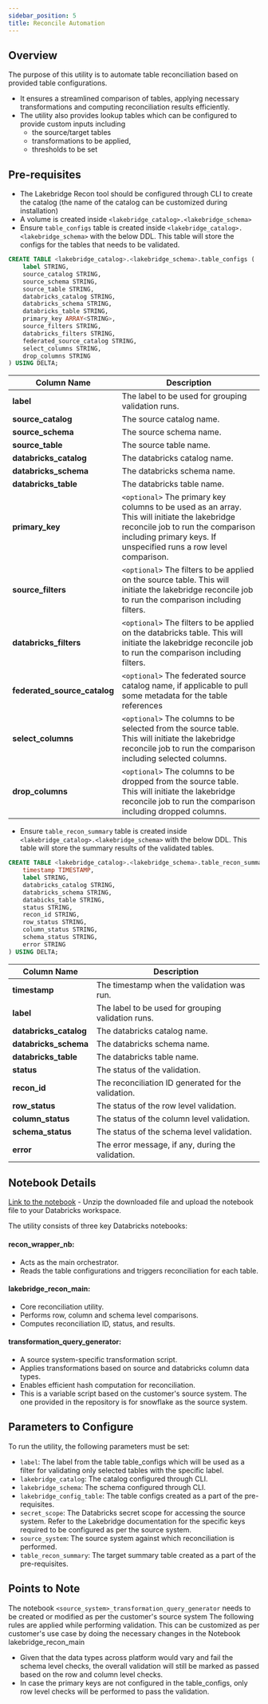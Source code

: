 ```yaml
---
sidebar_position: 5
title: Reconcile Automation
---
```



## Overview

The purpose of this utility is to automate table reconciliation based on provided table configurations.
- It ensures a streamlined comparison of tables, applying necessary transformations and computing reconciliation results efficiently.
- The utility also provides lookup tables which can be configured to provide custom inputs including
    - the source/target tables
    - transformations to be applied,
    - thresholds to be set

## Pre-requisites

- The Lakebridge Recon tool should be configured through CLI to create the catalog (the name of the catalog can be customized during installation)
- A volume is created inside `<lakebridge_catalog>.<lakebridge_schema>`
- Ensure `table_configs` table is created inside `<lakebridge_catalog>.<lakebridge_schema>` with the below DDL. This table will store the configs for the tables that needs to be validated.
```sql
CREATE TABLE <lakebridge_catalog>.<lakebridge_schema>.table_configs (
    label STRING,
    source_catalog STRING,
    source_schema STRING,
    source_table STRING,
    databricks_catalog STRING,
    databricks_schema STRING,
    databricks_table STRING,
    primary_key ARRAY<STRING>,
    source_filters STRING,
    databricks_filters STRING,
    federated_source_catalog STRING,
    select_columns STRING,
    drop_columns STRING
) USING DELTA;
```

| Column Name           | Description                                                                        |
|-----------------------|------------------------------------------------------------------------------------|
| **label**             | The label to be used for grouping validation runs.|
| **source_catalog**    | The source catalog name.|
| **source_schema**     | The source schema name. |
| **source_table**      | The source table name.  |
| **databricks_catalog**| The databricks catalog name.|
| **databricks_schema** | The databricks schema name. |
| **databricks_table**  | The databricks table name. |
| **primary_key**                | `<optional>` The primary key columns to be used as an array. This will initiate the lakebridge reconcile job to run the comparison including primary keys. If unspecified runs a row level comparison.|
| **source_filters**    | `<optional>` The filters to be applied on the source table. This will initiate the lakebridge reconcile job to run the comparison including filters. |
| **databricks_filters**| `<optional>` The filters to be applied on the databricks table. This will initiate the lakebridge reconcile job to run the comparison including filters. |
| **federated_source_catalog** | `<optional>` The federated source catalog name, if applicable to pull some metadata for the table references |
| **select_columns**    | `<optional>` The columns to be selected from the source table. This will initiate the lakebridge reconcile job to run the comparison including selected columns. |
| **drop_columns**      | `<optional>` The columns to be dropped from the source table. This will initiate the lakebridge reconcile job to run the comparison including dropped columns. |

- Ensure `table_recon_summary` table is created inside `<lakebridge_catalog>.<lakebridge_schema>` with the below DDL. This table will store the summary results of the validated tables.
```sql
CREATE TABLE <lakebridge_catalog>.<lakebridge_schema>.table_recon_summary (
    timestamp TIMESTAMP,
    label STRING,
    databricks_catalog STRING,
    databricks_schema STRING,
    databicks_table STRING,
    status STRING,
    recon_id STRING,
    row_status STRING,
    column_status STRING,
    schema_status STRING,
    error STRING
) USING DELTA;
```
| Column Name           | Description                                                                        |
|-----------------------|------------------------------------------------------------------------------------|
| **timestamp**         | The timestamp when the validation was run.                                        |
| **label**             | The label to be used for grouping validation runs.|
| **databricks_catalog**| The databricks catalog name.|
| **databricks_schema** | The databricks schema name. |
| **databricks_table**  | The databricks table name. |
| **status**            | The status of the validation.                                                      |
| **recon_id**          | The reconciliation ID generated for the validation.                                |
| **row_status**        | The status of the row level validation.                                            |
| **column_status**     | The status of the column level validation.                                         |
| **schema_status**     | The status of the schema level validation.                                         |
| **error**             | The error message, if any, during the validation.                                  |

## Notebook Details


<LakebridgeTabs />

[Link to the notebook](/lakebridge_reconciliation.dbc) - Unzip the downloaded file and upload the notebook file to your Databricks workspace.

The utility consists of three key Databricks notebooks:

#### recon_wrapper_nb:
- Acts as the main orchestrator.
- Reads the table configurations and triggers reconciliation for each table.
#### lakebridge_recon_main:
- Core reconciliation utility.
- Performs row, column and schema level comparisons.
- Computes reconciliation ID, status, and results.
#### transformation_query_generator:
- A source system-specific transformation script.
- Applies transformations based on source and databricks column data types.
- Enables efficient hash computation for reconciliation.
- This is a variable script based on the customer's source system. The one provided in the repository is for snowflake as the source system.

## Parameters to Configure
To run the utility, the following parameters must be set:

- `label`: The label from the table table_configs which will be used as a filter for validating only selected tables with the specific label.
- `lakebridge_catalog`: The catalog configured through CLI.
- `lakebridge_schema`: The schema configured through CLI.
- `lakebridge_config_table`: The table configs created as a part of the pre-requisites.
- `secret_scope`: The Databricks secret scope for accessing the source system. Refer to the Lakebridge documentation for the specific keys required to be configured as per the source system.
- `source_system`: The source system against which reconciliation is performed.
- `table_recon_summary`: The target summary table created as a part of the pre-requisites.

## Points to Note

The notebook `<source_system>_transformation_query_generator` needs to be created or modified as per the customer's source system
The following rules are applied while performing validation. This can be customized as per customer's use case by doing the necessary changes in the Notebook lakebridge_recon_main
- Given that the data types across platform would vary and fail the schema level checks, the overall validation will still be marked as passed based on the row and column level checks.
- In case the primary keys are not configured in the table_configs, only row level checks will be performed to pass the validation.


